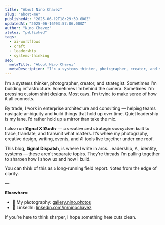 ```yaml
---
title: "About Nino Chavez"
slug: "about-me"
publishedAt: "2025-06-02T18:29:39.000Z"
updatedAt: "2025-06-16T03:57:06.000Z"
author: "Nino Chavez"
status: "published"
tags:
  - ai-workflows
  - craft
  - leadership
  - systems-thinking
seo:
  metaTitle: "About Nino Chavez"
  metaDescription: "I'm a systems thinker, photographer, creator, and strategist.\nSometimes I'm building infrastructure.\nSometimes I'm behind the camera.\nSometimes I'm pressing cus"
---
```

I’m a systems thinker, photographer, creator, and strategist.
Sometimes I’m building infrastructure.
Sometimes I’m behind the camera.
Sometimes I'm pressing custom shirt designs.
Most days, I’m trying to make sense of how it all connects.

By trade, I work in enterprise architecture and consulting — helping teams navigate ambiguity and build things that hold up over time. Quiet leadership is my lane. I’d rather hold up a mirror than take the mic.

I also run **Signal X Studio** — a creative and strategic ecosystem built to trace, translate, and transmit what matters. It’s where my photography, creative design, writing, events, and AI tools live together under one roof.

This blog, **Signal Dispatch**, is where I write in arcs.
Leadership, AI, identity, systems — these aren’t separate topics.
They’re threads I’m pulling together to sharpen how I show up and how I build.

You can think of this as a long-running field report.
Notes from the edge of clarity.

—

**Elsewhere:**

- 📸 My photography: [gallery.nino.photos](https://gallery.nino.photos)
- 💼 LinkedIn: [linkedin.com/in/ninochavez](https://www.linkedin.com/in/nino-chavez/)

If you’re here to think sharper, I hope something here cuts clean.
